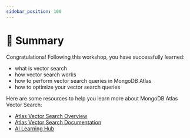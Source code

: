 ```yaml
---
sidebar_position: 100
---
```


# 🎯 Summary

Congratulations! Following this workshop, you have successfully learned:
* what is vector search
* how vector search works
* how to perform vector search queries in MongoDB Atlas
* how to optimize your vector search queries

Here are some resources to help you learn more about MongoDB Atlas Vector Search:
* [Atlas Vector Search Overview](https://www.mongodb.com/docs/atlas/atlas-vector-search/vector-search-overview?utm_campaign=devrel&utm_source=workshop&utm_medium=cta&utm_content=vector_search_workshop&utm_term=apoorva.joshi)
* [Atlas Vector Search Documentation](https://www.mongodb.com/docs/atlas/atlas-vector-search?utm_campaign=devrel&utm_source=workshop&utm_medium=cta&utm_content=vector_search_workshop&utm_term=apoorva.joshi)
* [AI Learning Hub](https://www.mongodb.com/resources/use-cases/artificial-intelligence?utm_campaign=devrel&utm_source=workshop&utm_medium=cta&utm_content=vector_search_workshop&utm_term=apoorva.joshi)